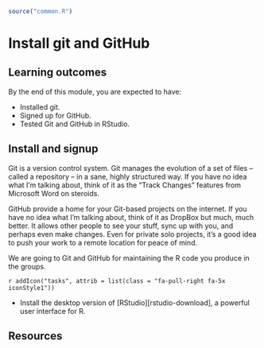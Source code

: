 ```r
source("common.R")
```


# Install git and GitHub {#sec-git}

## Learning outcomes

By the end of this module, you are expected to have:

* Installed git.
* Signed up for GitHub.
* Tested Git and GitHub in RStudio.

## Install and signup

<!-- https://happygitwithr.com/big-picture.html -->
Git is a version control system. Git manages the evolution of a set of files – called a repository – in a sane, highly structured way. If you have no idea what I'm talking about, think of it as the "Track Changes" features from Microsoft Word on steroids. 

GitHub provide a home for your Git-based projects on the internet. If you have no idea what I'm talking about, think of it as DropBox but much, much better. It allows other people to see your stuff, sync up with you, and perhaps even make changes. Even for private solo projects, it’s a good idea to push your work to a remote location for peace of mind.

We are going to Git and GitHub for maintaining the R code you produce in the groups.

<div class = "boxTask">
`r addIcon("tasks", attrib = list(class = "fa-pull-right fa-5x iconStyle1"))`  


* Install the desktop version of [RStudio][rstudio-download], a powerful user interface for R. 
</div>

## Resources


   

